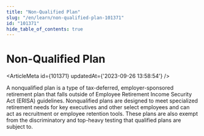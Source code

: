 ```yaml
---
title: "Non-Qualified Plan"
slug: "/en/learn/non-qualified-plan-101371"
id: "101371"
hide_table_of_contents: true
---
```



# Non-Qualified Plan

<ArticleMeta id={101371} updatedAt={'2023-09-26 13:58:54'} />
<div className='border-solid border-b border-t-0 my-4 border-[var(--ifm-color-gray-300)]' />

A nonqualified plan is a type of tax-deferred, employer-sponsored retirement plan that falls outside of Employee Retirement Income Security Act (ERISA) guidelines. Nonqualified plans are designed to meet specialized retirement needs for key executives and other select employees and can act as recruitment or employee retention tools. These plans are also exempt from the discriminatory and top-heavy testing that qualified plans are subject to.
